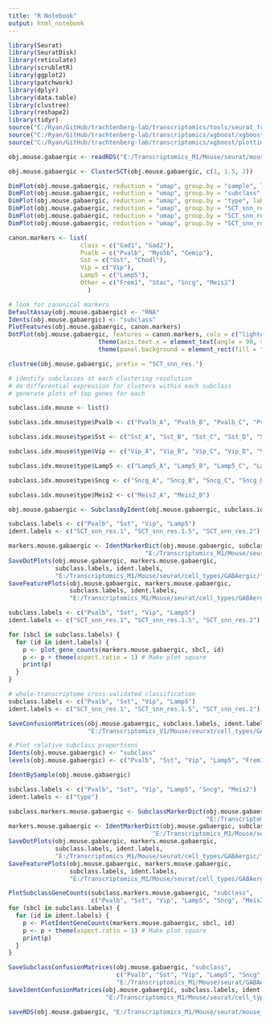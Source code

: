 ```yaml
---
title: "R Notebook"
output: html_notebook
---
```


```r

library(Seurat)
library(SeuratDisk)
library(reticulate)
library(scrubletR)
library(ggplot2)
library(patchwork)
library(dplyr)
library(data.table)
library(clustree)
library(reshape2)
library(tidyr)
source("C:/Ryan/GitHub/trachtenberg-lab/transcriptomics/tools/seurat_functions.R")
source("C:/Ryan/GitHub/trachtenberg-lab/transcriptomics/xgboost/xgboost_train.R")
source("C:/Ryan/GitHub/trachtenberg-lab/transcriptomics/xgboost/plottingFxns.R")

obj.mouse.gabaergic <- readRDS("E:/Transcriptomics_M1/Mouse/seurat/mouse_m1_gabaergic.rds")

```


```r

obj.mouse.gabaergic <- ClusterSCT(obj.mouse.gabaergic, c(1, 1.5, 2))

```


```r

DimPlot(obj.mouse.gabaergic, reduction = "umap", group.by = "sample", label = FALSE, raster = FALSE, shuffle = TRUE) + xlim(-18, 18) + ylim(-18, 18) + coord_equal()
DimPlot(obj.mouse.gabaergic, reduction = "umap", group.by = "subclass", label = TRUE, raster = FALSE, shuffle = TRUE) + NoLegend() + xlim(-18, 18) + ylim(-18, 18) + coord_equal()
DimPlot(obj.mouse.gabaergic, reduction = "umap", group.by = "type", label = TRUE, raster = FALSE, shuffle = TRUE) + NoLegend() + xlim(-18, 18) + ylim(-18, 18) + coord_equal()
DimPlot(obj.mouse.gabaergic, reduction = "umap", group.by = "SCT_snn_res.1", label = TRUE, raster = FALSE, shuffle = TRUE) + NoLegend() + xlim(-18, 18) + ylim(-18, 18) + coord_equal()
DimPlot(obj.mouse.gabaergic, reduction = "umap", group.by = "SCT_snn_res.1.5", label = TRUE, raster = FALSE, shuffle = TRUE) + NoLegend() + xlim(-18, 18) + ylim(-18, 18) + coord_equal()
DimPlot(obj.mouse.gabaergic, reduction = "umap", group.by = "SCT_snn_res.2", label = TRUE, raster = FALSE, shuffle = TRUE) + NoLegend() + xlim(-18, 18) + ylim(-18, 18) + coord_equal()

```


```r

canon.markers <- list(
                    class = c("Gad1", "Gad2"),
                    Pvalb = c("Pvalb", "Myo5b", "Cemip"), 
                    Sst = c("Sst", "Chodl"), 
                    Vip = c("Vip"), 
                    Lamp5 = c("Lamp5"), 
                    Other = c("Frem1", "Stac", "Sncg", "Meis2")
                      )

# look for canonical markers
DefaultAssay(obj.mouse.gabaergic) <- "RNA"
Idents(obj.mouse.gabaergic) <- "subclass"
PlotFeatures(obj.mouse.gabaergic, canon.markers)
DotPlot(obj.mouse.gabaergic, features = canon.markers, cols = c("lightgrey", "red"), scale = FALSE) + 
                         theme(axis.text.x = element_text(angle = 90, vjust = 0.25)) + 
                         theme(panel.background = element_rect(fill = "white", color = NA), plot.background = element_rect(fill = "white", color = NA)) + NoLegend()

```


```r

clustree(obj.mouse.gabaergic, prefix = "SCT_snn_res.")

```


```r

# identify subclasses at each clustering resolution
# do differential expression for clusters within each subclass
# generate plots of top genes for each

subclass.idx.mouse <- list()

subclass.idx.mouse$type$Pvalb <- c("Pvalb_A", "Pvalb_B", "Pvalb_C", "Pvalb_D", "Pvalb_E", "Pvalb_F", "Pvalb_G", "Pvalb_H", "Pvalb_I", "Pvalb_J")

subclass.idx.mouse$type$Sst <- c("Sst_A", "Sst_B", "Sst_C", "Sst_D", "Sst_E", "Sst_F", "Sst_G", "Sst_H", "Sst_I", "Sst_J", "Sst_K", "Sst_L", "Sst_M", "Sst_N", "Sst_O", "Sst_P", "Sst_Q", "Sst_R", "Sst_S", "Sst_T")

subclass.idx.mouse$type$Vip <- c("Vip_A", "Vip_B", "Vip_C", "Vip_D", "Vip_E", "Vip_F", "Vip_G", "Vip_H", "Vip_I", "Vip_J", "Vip_K", "Vip_L", "Vip_M")

subclass.idx.mouse$type$Lamp5 <- c("Lamp5_A", "Lamp5_B", "Lamp5_C", "Lamp5_D", "Lamp5_E", "Lamp5_F", "Lamp5_G", "Lamp5_H")

subclass.idx.mouse$type$Sncg <- c("Sncg_A", "Sncg_B", "Sncg_C", "Sncg_D", "Sncg_E", "Sncg_F")

subclass.idx.mouse$type$Meis2 <- c("Meis2_A", "Meis2_B")

obj.mouse.gabaergic <- SubclassByIdent(obj.mouse.gabaergic, subclass.idx.mouse)

```


```r

subclass.labels <- c("Pvalb", "Sst", "Vip", "Lamp5")
ident.labels <- c("SCT_snn_res.1", "SCT_snn_res.1.5", "SCT_snn_res.2")

markers.mouse.gabaergic <- IdentMarkerDict(obj.mouse.gabaergic, subclass.labels, ident.labels, 
                                      "E:/Transcriptomics_M1/Mouse/seurat/marker_genes/GABAergic/markerdict_clusters.rds")
SaveDotPlots(obj.mouse.gabaergic, markers.mouse.gabaergic,
             subclass.labels, ident.labels,
             "E:/Transcriptomics_M1/Mouse/seurat/cell_types/GABAergic/", "ENSMUSG")
SaveFeaturePlots(obj.mouse.gabaergic, markers.mouse.gabaergic,
                 subclass.labels, ident.labels,
                 "E:/Transcriptomics_M1/Mouse/seurat/cell_types/GABAergic/")

```


```r

subclass.labels <- c("Pvalb", "Sst", "Vip", "Lamp5")
ident.labels <- c("SCT_snn_res.1", "SCT_snn_res.1.5", "SCT_snn_res.2")

for (sbcl in subclass.labels) {
  for (id in ident.labels) {
    p <- plot_gene_counts(markers.mouse.gabaergic, sbcl, id)
    p <- p + theme(aspect.ratio = 1) # Make plot square
    print(p)
  }
}

```


```r

# whole-transcriptome cross-validated classification
subclass.labels <- c("Pvalb", "Sst", "Vip", "Lamp5")
ident.labels <- c("SCT_snn_res.1", "SCT_snn_res.1.5", "SCT_snn_res.2")

SaveConfusionMatrices(obj.mouse.gabaergic, subclass.labels, ident.labels, 
                      "E:/Transcriptomics_V1/Mouse/seurat/cell_types/GABAergic/")

```


```r

# Plot relative subclass proportions
Idents(obj.mouse.gabaergic) <- "subclass"
levels(obj.mouse.gabaergic) <- c("Pvalb", "Sst", "Vip", "Lamp5", "Frem1", "Stac")

IdentBySample(obj.mouse.gabaergic)

```


```r

subclass.labels <- c("Pvalb", "Sst", "Vip", "Lamp5", "Sncg", "Meis2")
ident.labels <- c("type")

subclass.markers.mouse.gabaergic <- SubclassMarkerDict(obj.mouse.gabaergic, "subclass",
                                                       "E:/Transcriptomics_M1/Mouse/seurat/marker_genes/GABAergic/markerdict_subclass.rds")
markers.mouse.gabaergic <- IdentMarkerDict(obj.mouse.gabaergic, subclass.labels, ident.labels,
                                        "E:/Transcriptomics_M1/Mouse/seurat/marker_genes/GABAergic/markerdict_types.rds")
SaveDotPlots(obj.mouse.gabaergic, markers.mouse.gabaergic,
             subclass.labels, ident.labels,
             "E:/Transcriptomics_M1/Mouse/seurat/cell_types/GABAergic/", "ENSMUSG")
SaveFeaturePlots(obj.mouse.gabaergic, markers.mouse.gabaergic,
                 subclass.labels, ident.labels,
                 "E:/Transcriptomics_M1/Mouse/seurat/cell_types/GABAergic/")

PlotSubclassGeneCounts(subclass.markers.mouse.gabaergic, "subclass", 
                       c("Pvalb", "Sst", "Vip", "Lamp5", "Sncg", "Meis2")) + theme(aspect.ratio = 1)
for (sbcl in subclass.labels) {
  for (id in ident.labels) {
    p <- PlotIdentGeneCounts(markers.mouse.gabaergic, sbcl, id)
    p <- p + theme(aspect.ratio = 1) # Make plot square
    print(p)
  }
}

SaveSubclassConfusionMatrices(obj.mouse.gabaergic, "subclass",
                              c("Pvalb", "Sst", "Vip", "Lamp5", "Sncg", "Meis2"),
                              "E:/Transcriptomics_M1/Mouse/seurat/GABAergic/cell_types/")
SaveIdentConfusionMatrices(obj.mouse.gabaergic, subclass.labels, ident.labels,
                           "E:/Transcriptomics_M1/Mouse/seurat/cell_types/GABAergic/")

```


```r

saveRDS(obj.mouse.gabaergic, "E:/Transcriptomics_M1/Mouse/seurat/mouse_m1_gabaergic_processed.rds")

```

